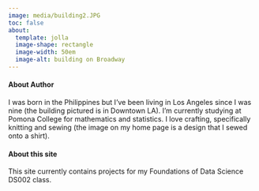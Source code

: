```yaml
---
image: media/building2.JPG
toc: false
about: 
  template: jolla
  image-shape: rectangle
  image-width: 50em
  image-alt: building on Broadway
---
```


#### About Author

I was born in the Philippines but I've been living in Los Angeles since I was nine (the building pictured is in Downtown LA). I'm currently studying at Pomona College for mathematics and statistics. I love crafting, specifically knitting and sewing (the image on my home page is a design that I sewed onto a shirt).

#### About this site

This site currently contains projects for my Foundations of Data Science DS002 class.
